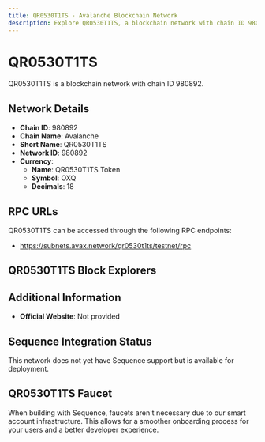 ```yaml
--- 
title: QR0530T1TS - Avalanche Blockchain Network
description: Explore QR0530T1TS, a blockchain network with chain ID 980892. Learn about its native currency, QR0530T1TS Token, and how to interact with the network.
---
```


# QR0530T1TS

QR0530T1TS is a blockchain network with chain ID 980892.

## Network Details

- **Chain ID**: 980892
- **Chain Name**: Avalanche
- **Short Name**: QR0530T1TS
- **Network ID**: 980892
- **Currency**: 
  - **Name**: QR0530T1TS Token
  - **Symbol**: OXQ
  - **Decimals**: 18

## RPC URLs

QR0530T1TS can be accessed through the following RPC endpoints:

- https://subnets.avax.network/qr0530t1ts/testnet/rpc

## QR0530T1TS Block Explorers



## Additional Information

- **Official Website**: Not provided

## Sequence Integration Status

This network does not yet have Sequence support but is available for deployment.

## QR0530T1TS Faucet

When building with Sequence, faucets aren't necessary due to our smart account infrastructure. This allows for a smoother onboarding process for your users and a better developer experience.
